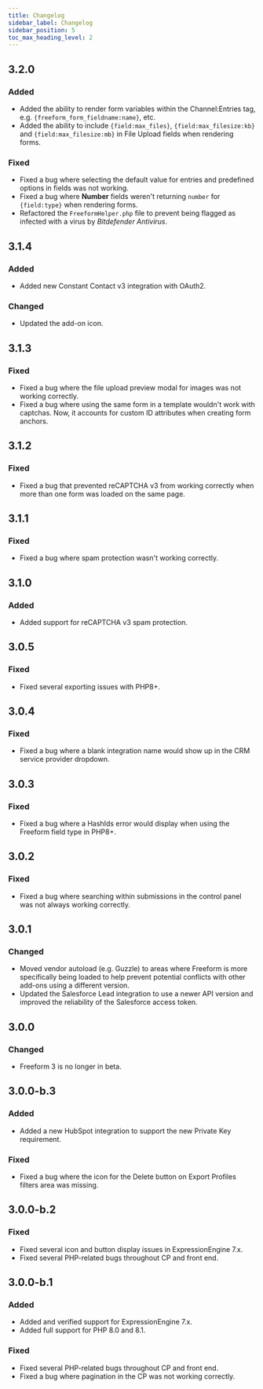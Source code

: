 ```yaml
---
title: Changelog
sidebar_label: Changelog
sidebar_position: 5
toc_max_heading_level: 2
---
```



## 3.2.0<TitleDate date="2025-06-30" />

### Added
- Added the ability to render form variables within the Channel:Entries tag, e.g. `{freeform_form_fieldname:name}`, etc.
- Added the ability to include `{field:max_files}`, `{field:max_filesize:kb}` and `{field:max_filesize:mb}` in File Upload fields when rendering forms.

### Fixed
- Fixed a bug where selecting the default value for entries and predefined options in fields was not working.
- Fixed a bug where **Number** fields weren't returning `number` for `{field:type}` when rendering forms.
- Refactored the `FreeformHelper.php` file to prevent being flagged as infected with a virus by _Bitdefender Antivirus_.

## 3.1.4<TitleDate date="2025-04-02" />

### Added
- Added new Constant Contact v3 integration with OAuth2.

### Changed
- Updated the add-on icon.

## 3.1.3<TitleDate date="2025-01-14" />

### Fixed
- Fixed a bug where the file upload preview modal for images was not working correctly.
- Fixed a bug where using the same form in a template wouldn't work with captchas. Now, it accounts for custom ID attributes when creating form anchors.

## 3.1.2<TitleDate date="2024-10-15" />

### Fixed
- Fixed a bug that prevented reCAPTCHA v3 from working correctly when more than one form was loaded on the same page.

## 3.1.1<TitleDate date="2024-09-27" />

### Fixed
- Fixed a bug where spam protection wasn't working correctly.

## 3.1.0<TitleDate date="2024-08-24" />

### Added
- Added support for reCAPTCHA v3 spam protection.

## 3.0.5<TitleDate date="2023-05-29" />

### Fixed
- Fixed several exporting issues with PHP8+.

## 3.0.4<TitleDate date="2023-03-13" />

### Fixed
- Fixed a bug where a blank integration name would show up in the CRM service provider dropdown.

## 3.0.3<TitleDate date="2023-02-16" />

### Fixed
- Fixed a bug where a HashIds error would display when using the Freeform field type in PHP8+.

## 3.0.2<TitleDate date="2023-01-18" />

### Fixed
- Fixed a bug where searching within submissions in the control panel was not always working correctly.

## 3.0.1<TitleDate date="2023-01-13" />

### Changed
- Moved vendor autoload (e.g. Guzzle) to areas where Freeform is more specifically being loaded to help prevent potential conflicts with other add-ons using a different version.
- Updated the Salesforce Lead integration to use a newer API version and improved the reliability of the Salesforce access token.

## 3.0.0<TitleDate date="2022-12-13" />

### Changed
- Freeform 3 is no longer in beta.

## 3.0.0-b.3<TitleDate date="2022-10-27" />

### Added
- Added a new HubSpot integration to support the new Private Key requirement.

### Fixed
- Fixed a bug where the icon for the Delete button on Export Profiles filters area was missing.

## 3.0.0-b.2<TitleDate date="2022-08-29" />

### Fixed
- Fixed several icon and button display issues in ExpressionEngine 7.x.
- Fixed several PHP-related bugs throughout CP and front end.

## 3.0.0-b.1<TitleDate date="2022-08-26" />

### Added
- Added and verified support for ExpressionEngine 7.x.
- Added full support for PHP 8.0 and 8.1.

### Fixed
- Fixed several PHP-related bugs throughout CP and front end.
- Fixed a bug where pagination in the CP was not working correctly.
